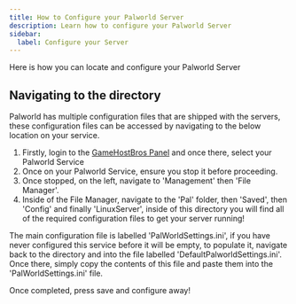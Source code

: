 ```yaml
---
title: How to Configure your Palworld Server
description: Learn how to configure your Palworld Server 
sidebar:
  label: Configure your Server
---
```


Here is how you can locate and configure your Palworld Server

## Navigating to the directory
Palworld has multiple configuration files that are shipped with the servers, these configuration files can be accessed by navigating to the below location on your service.

1. Firstly, login to the [GameHostBros Panel](https://panel.gamehostbros.com/) and once there, select your Palworld Service
2. Once on your Palworld Service, ensure you stop it before proceeding.
3. Once stopped, on the left, navigate to 'Management' then 'File Manager'.
3. Inside of the File Manager, navigate to the 'Pal' folder, then 'Saved', then 'Config' and finally 'LinuxServer', inside of this directory you will find all of the required configuration files to get your server running!

The main configuration file is labelled 'PalWorldSettings.ini', if you have never configured this service before it will be empty, to populate it, navigate back to the directory and into the file labelled 'DefaultPalworldSettings.ini'.
Once there, simply copy the contents of this file and paste them into the 'PalWorldSettings.ini' file.

Once completed, press save and configure away!


